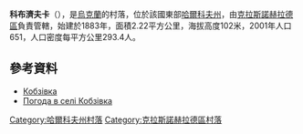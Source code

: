 {{coord|49|13|15|N|35|34|27|E|scale:100000_region:UA|display=title}}

'''科布濟夫卡'''（{{lang-uk|Кобзівка}}），是[[烏克蘭|烏克蘭]]的村落，位於該國東部[[哈爾科夫州|哈爾科夫州]]，由[[克拉斯諾赫拉德區|克拉斯諾赫拉德區]]負責管轄，始建於1883年，面積2.22平方公里，海拔高度102米，2001年人口651，人口密度每平方公里293.4人。

==參考資料==
* [http://w1.c1.rada.gov.ua/pls/z7502/A005?rdat1=09.01.2009&rf7571=33418 Кобзівка]
* [http://weather.in.ua/ua/har'kovskaja/10808 Погода в селі Кобзівка]

{{DEFAULTSORT:Кобзівка}}
[[Category:哈爾科夫州村落|Category:哈爾科夫州村落]]
[[Category:克拉斯諾赫拉德區村落|Category:克拉斯諾赫拉德區村落]]


{{Kharkiv-geo-stub}}